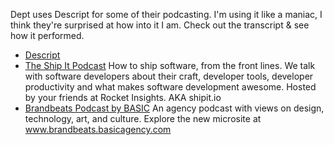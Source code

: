 Dept uses Descript for some of their podcasting. I'm using it like a maniac, I think they're surprised at how into it I am. Check out the transcript & see how it performed.

* [Descript](https://www.descript.com?lmref=4bjg1g)
* [The Ship It Podcast](https://open.spotify.com/show/2P2BVhs19aqHVg7jUPuTjL)
  How to ship software, from the front lines. We talk with software developers about their craft, developer tools, developer productivity and what makes software development awesome. Hosted by your friends at Rocket Insights. AKA shipit.io
* [Brandbeats Podcast by BASIC](https://open.spotify.com/show/6P6UxVuOtSmrWb28rd4Pc2)
  An agency podcast with views on design, technology, art, and culture. Explore the new microsite at www.brandbeats.basicagency.com